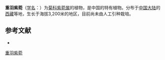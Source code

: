 {{Speciesbox
| name = 重羽紫菀
| status = 
| status_system = 
| image =
| genus = Aster
| species = bipinnatisectus
| authority = Ludlow ex Griers.
}}

'''重羽紫菀'''（[[学名|学名]]：{{lang|la|''Aster bipinnatisectus''}}）为[[菊科|菊科]][[紫菀属|紫菀属]]的植物，是中国的特有植物。分布于[[中国大陆|中国大陆]]的[[西藏|西藏]]等地，生长于海拔3,200米的地区，目前尚未由人工引种栽培。

== 参考文献 ==
<div class="references-small">
* {{cite web| url =http://www.bioinfo.cn/db05/KmzwSpecies.php?action=view&id=4256| title =重羽紫菀| work =《中国高等植物数据库全库》| publisher =中国科学院微生物研究所| author =昆明植物研究所| accessdate =2009-02-25| deadurl =yes| archiveurl =https://web.archive.org/web/20160305040758/http://www.bioinfo.cn/db05/KmzwSpecies.php?action=view&id=4256| archivedate =2016-03-05}}
</div>
{{Taxonbar|from=Q15230994}}

[[Category:紫菀属|重羽紫菀]]


{{植物小作品}}